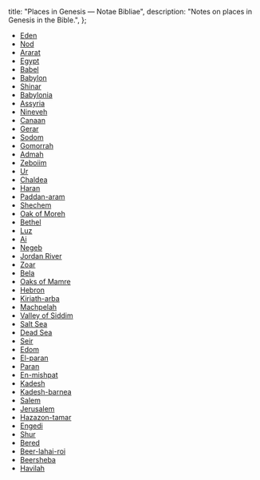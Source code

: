   title: "Places in Genesis — Notae Bibliae",
  description: "Notes on places in Genesis in the Bible.",
};

<Initial text="Places in Genesis"/>

* [Eden](/places/old-testament/genesis/eden)
* [Nod](/places/old-testament/genesis/nod)
* [Ararat](/places/old-testament/genesis/ararat)
* [Egypt](/places/old-testament/genesis/egypt)
* [Babel](/places/old-testament/genesis/babel)
* [Babylon](/places/old-testament/genesis/babylon)
* [Shinar](/places/old-testament/genesis/shinar)
* [Babylonia](/places/old-testament/genesis/babylonia)
* [Assyria](/places/old-testament/genesis/assyria)
* [Nineveh](/places/old-testament/genesis/nineveh)
* [Canaan](/places/old-testament/genesis/canaan)
* [Gerar](/places/old-testament/genesis/gerar)
* [Sodom](/places/old-testament/genesis/sodom)
* [Gomorrah](/places/old-testament/genesis/gomorrah)
* [Admah](/places/old-testament/genesis/admah)
* [Zeboiim](/places/old-testament/genesis/zeboiim)
* [Ur](/places/old-testament/genesis/ur)
* [Chaldea](/places/old-testament/genesis/chaldea)
* [Haran](/places/old-testament/genesis/haran)
* [Paddan-aram](/places/old-testament/genesis/paddan-aram)
* [Shechem](/places/old-testament/genesis/shechem)
* [Oak of Moreh](/places/old-testament/genesis/oak-of-moreh)
* [Bethel](/places/old-testament/genesis/bethel)
* [Luz](/places/old-testament/genesis/luz)
* [Ai](/places/old-testament/genesis/ai)
* [Negeb](/places/old-testament/genesis/negeb)
* [Jordan River](/places/old-testament/genesis/jordan-river)
* [Zoar](/places/old-testament/genesis/zoar)
* [Bela](/places/old-testament/genesis/bela)
* [Oaks of Mamre](/places/old-testament/genesis/oaks-of-mamre)
* [Hebron](/places/old-testament/genesis/hebron)
* [Kiriath-arba](/places/old-testament/genesis/kiriath-arba)
* [Machpelah](/places/old-testament/genesis/machpelah)
* [Valley of Siddim](/places/old-testament/genesis/valley-of-siddim)
* [Salt Sea](/places/old-testament/genesis/salt-sea)
* [Dead Sea](/places/old-testament/genesis/dead-sea)
* [Seir](/places/old-testament/genesis/seir)
* [Edom](/places/old-testament/genesis/edom)
* [El-paran](/places/old-testament/genesis/el-paran)
* [Paran](/places/old-testament/genesis/paran)
* [En-mishpat](/places/old-testament/genesis/en-mishpat)
* [Kadesh](/places/old-testament/genesis/kadesh)
* [Kadesh-barnea](/places/old-testament/genesis/kadesh-barnea)
* [Salem](/places/old-testament/genesis/salem)
* [Jerusalem](/places/old-testament/genesis/jerusalem)
* [Hazazon-tamar](/places/old-testament/genesis/hazazon-tamar)
* [Engedi](/places/old-testament/genesis/engedi)
* [Shur](/places/old-testament/genesis/shur)
* [Bered](/places/old-testament/genesis/bered)
* [Beer-lahai-roi](/places/old-testament/genesis/beer-lahai-roi)
* [Beersheba](/places/old-testament/genesis/beersheba)
* [Havilah](/places/old-testament/genesis/havilah)
